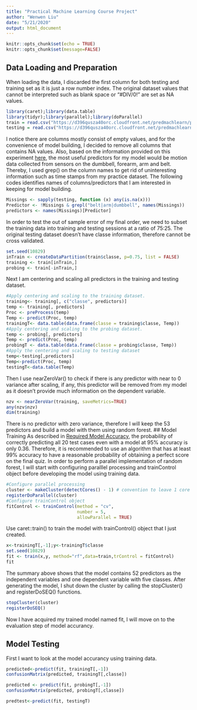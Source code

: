 ```yaml
---
title: "Practical Machine Learning Course Project"
author: "Wenwen Liu"
date: "5/21/2020"
output: html_document
---
```


```r
knitr::opts_chunk$set(echo = TRUE)
knitr::opts_chunk$set(message=FALSE)
```

## Data Loading and Preparation
When loading the data, I discarded the first column for both testing and training set as it is just a row number index. The original dataset values that cannot be interpreted such as blank space or "#DIV/0!" are set as NA values.
```r
library(caret);library(data.table)
library(tidyr);library(parallel);library(doParallel)
train = read.csv("https://d396qusza40orc.cloudfront.net/predmachlearn/pml-training.csv", na.strings=c("NA","#DIV/0!",""))[,-1]
testing = read.csv("https://d396qusza40orc.cloudfront.net/predmachlearn/pml-testing.csv", na.strings=c("NA","#DIV/0!",""))[,-1]

```
I notice there are columns mostly consist of empty values, and for the convenience of model building, I decided to remove all columns that contains NA values. Also, based on the information provided on this experiment [here](http://groupware.les.inf.puc-rio.br/har), the most useful predictors for my model would be motion data collected from sensors on the dumbbell, forearm, arm and belt. Thereby, I used grep() on the column names to get rid of uninteresting information such as time stamps from my practice dataset. The following codes identifies names of columns/predictors that I am interested in keeping for model building.
```r
Missings <- sapply(testing, function (x) any(is.na(x)))
Predictor <- !Missings & grepl("belt|arm|dumbbell", names(Missings))
predictors <- names(Missings)[Predictor]
```
In order to test the out of sample error of my final order, we need to subset the training data into training and testing sessions at a ratio of 75:25. The original testing dataset doesn't have classe information, therefore cannot be cross validated. 
```r
set.seed(10829)
inTrain <- createDataPartition(train$classe, p=0.75, list = FALSE)
training <- train[inTrain,]
probing <- train[-inTrain,]
```
Next I am centering and scaling all predictors in the training and testing dataset.
```r
#Apply centering and scaling to the training dataset.
training<- training[, c("classe", predictors)]
temp <- training[, predictors]
Proc <- preProcess(temp)
Temp <- predict(Proc, temp)
trainingT<- data.table(data.frame(classe = training$classe, Temp))
#Apply centering and scaling to the probing dataset.
temp <- probing[, predictors]
Temp <- predict(Proc, temp)
probingT <- data.table(data.frame(classe = probing$classe, Temp))
#Apply the centering and scaling to testing dataset
temp<-testing[,predictors]
Temp<-predict(Proc, temp)
testingT<-data.table(Temp)
```
Then I use nearZeroVar() to check if there is any predictor with near to 0 variance after scaling, if any, this predictor will be removed from my model as it doesn't provide much information on the dependent variable. 

```r
nzv <- nearZeroVar(training, saveMetrics=TRUE)
any(nzv$nzv)
dim(training)
```
There is no predictor with zero variance, therefore I will keep the 53 predictors and build a model with them using random forest. 
## Model Training
As described in [Required Model Accuracy](https://github.com/lgreski/datasciencectacontent/blob/master/markdown/pml-requiredModelAccuracy.md), the probability of correctly predicting all 20 test cases even with a model at 95% accuracy is only 0.36. Therefore, it is recommended to use an algorithm that has at least 99% accuracy to have a reasonable probability of obtaining a perfect score on the final quiz. 
In order to perform a parallel implementation of random forest, I will start with configuring paralllel processing and trainControl object before developing the model using training data. 
```r
#Configure parallel processing
cluster <- makeCluster(detectCores() - 1) # convention to leave 1 core for OS
registerDoParallel(cluster)
#Configure trainControl object
fitControl <- trainControl(method = "cv",
                           number = 5,
                           allowParallel = TRUE)
```
Use caret::train() to train the model with trainControl() object that I just created.
```r
x<-trainingT[,-1];y<-trainingT$classe
set.seed(10829)
fit <- train(x,y, method="rf",data=train,trControl = fitControl)
fit
```
The summary above shows that the model contains 52 predictors as the independent variables and one dependent variable with five classes. After generating the model, I shut down the cluster by calling the stopCluster() and registerDoSEQ() functions. 
```r
stopCluster(cluster)
registerDoSEQ()
```
Now I have acquired my trained model named fit, I will move on to the evaluation step of model accurancy. 

## Model Testing
First I want to look at the model accurancy using training data. 
```r
predicted<-predict(fit, trainingT[,-1])
confusionMatrix(predicted, trainingT[,classe])
```

```r
predicted <- predict(fit, probingT[,-1])
confusionMatrix(predicted, probingT[,classe])
```

```r
predtest<-predict(fit, testingT)
```
